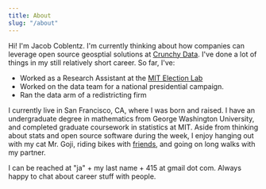 ```yaml
---
title: About
slug: "/about"
---
```


Hi! I'm Jacob Coblentz. I'm currently thinking about how companies can leverage open source geosptial solutions at [Crunchy Data](https://www.crunchydata.com/).
 I've done a lot of things in my still relatively short career. So far, I've:

* Worked as a Research Assistant at the [MIT Election Lab](https://electionlab.mit.edu/)
* Worked on the data team for a national presidential campaign. 
* Ran the data arm of a redistricting firm 

I currently live in San Francisco, CA, where I was born and raised. I have an undergraduate degree in mathematics from George Washington University,
and completed graduate coursework in statistics at MIT. 
 Aside from thinking about stats and open source software during the week,
I enjoy hanging out with my cat Mr. Goji, riding bikes with [friends](http://www.sfcyclingclub.org/), and going on long walks with my partner. 

I can be reached at "ja" + my last name + 415 at gmail dot com. Always happy to chat about career stuff with people. 